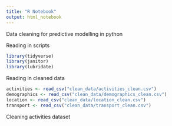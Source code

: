 ```yaml
---
title: "R Notebook"
output: html_notebook
---
```


Data cleaning for predictive modelling in python

Reading in scripts
```r
library(tidyverse)
library(janitor)
library(lubridate)
```


Reading in cleaned data
```r
activities <- read_csv("clean_data/activities_clean.csv")
demographics <- read_csv("clean_data/demographics_clean.csv")
location <- read_csv("clean_data/location_clean.csv")
transport <- read_csv("clean_data/transport_clean.csv")
```

Cleaning activities dataset
```r

```

